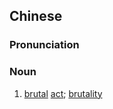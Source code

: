 ==Chinese==
{{zh-forms|s=兽行}}

===Pronunciation===
{{zh-pron
|m=shòuxíng
|c=sau3 hang6
|mn=qz,xm,zz:siù-hêng
|cat=n
}}

===Noun===
{{zh-noun}}

# [[brutal]] [[act]]; [[brutality]]
